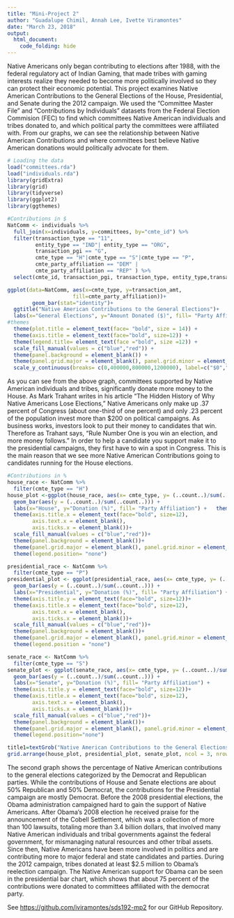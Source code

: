 ```yaml
---
title: "Mini-Project 2"
author: "Guadalupe Chimil, Annah Lee, Ivette Viramontes"
date: "March 23, 2018"
output: 
  html_document:
    code_folding: hide
---
```


  Native Americans only began contributing to elections after 1988, with the federal regulatory act of Indian Gaming, that made tribes with gaming interests realize they needed to become more politically involved so they can protect their economic potential. This project examines Native American Contributions to the General Elections of the House, Presidential, and Senate during the 2012 campaign. We used the “Committee Master File” and “Contributions by Individuals” datasets from the Federal Election Commision (FEC) to find which committees Native American individuals and tribes donated to, and which political party the committees were affiliated with. From our graphs, we can see the relationship between Native American Contributions and where committees best believe Native American donations would politically advocate for them. 

```r
# Loading the data
load("committees.rda")
load("individuals.rda")  
library(gridExtra) 
library(grid)
library(tidyverse)
library(ggplot2)
library(ggthemes)

```

```r
#Contributions in $
NatComm <- individuals %>% 
  full_join(x=individuals, y=committees, by="cmte_id") %>%
  filter(transaction_type == "11", 
         entity_type == "IND"| entity_type == "ORG",
         transaction_pgi == "G",
         cmte_type == "H"|cmte_type == "S"|cmte_type == "P",
         cmte_party_affiliation == "DEM" | 
         cmte_party_affiliation == "REP" ) %>% 
  select(cmte_id, transaction_pgi, transaction_type, entity_type,transaction_amt, cmte_type, cmte_party_affiliation) 

ggplot(data=NatComm, aes(x=cmte_type, y=transaction_amt,
                     fill=cmte_party_affiliation))+
        geom_bar(stat="identity")+
  ggtitle("Native American Contributions to the General Elections")+
  labs(x="General Elections", y="Amount Donated ($)", fill= "Party Affiliation")+
#themes 
  theme(plot.title = element_text(face= "bold", size = 14)) +
  theme(axis.title = element_text(face="bold", size=12)) +
  theme(legend.title= element_text(face ="bold", size =12)) +
  scale_fill_manual(values = c("blue","red")) +
  theme(panel.background = element_blank()) +
  theme(panel.grid.major = element_blank(), panel.grid.minor = element_blank())+
  scale_y_continuous(breaks= c(0,400000,800000,1200000), label=c("$0","$400,000", "$800,000", "$1,200,000"))
```

  As you can see from the above graph, committees supported by Native American individuals and tribes, significantly donate more money to the House. As Mark Trahant writes in his article “The Hidden History of Why Native Americans Lose Elections,” Native Americans only make up .37 percent of Congress (about one-third of one percent) and only .23 percent of the population invest more than $200 on political campaigns. As business works, investors look to put their money to candidates that win. Therefore as Trahant says, “Rule Number One is you win an election, and more money follows.” In order to help a candidate you support make it to the presidential campaigns, they first have to win a spot in Congress. This is the main reason that we see more Native American Contributions going to candidates running for the House elections. 

```r
#Contributions in %
house_race <- NatComm %>%  
  filter(cmte_type == "H")
house_plot <-ggplot(house_race, aes(x= cmte_type, y= (..count..)/sum(..count..), fill= cmte_party_affiliation)) +
  geom_bar(aes(y = (..count..)/sum(..count..))) +
  labs(x="House", y="Donation (%)", fill= "Party Affiliation") +   theme(axis.title.y = element_text(face="bold", size=12))+
  theme(axis.title.x = element_text(face="bold", size=12),
        axis.text.x = element_blank(),
        axis.ticks.x = element_blank())+
  scale_fill_manual(values = c("blue","red"))+
  theme(panel.background = element_blank())+
  theme(panel.grid.major = element_blank(), panel.grid.minor = element_blank())+
  theme(legend.position= "none")

presidential_race <- NatComm %>%
  filter(cmte_type == "P")
presidential_plot <- ggplot(presidential_race, aes(x= cmte_type, y= (..count..)/sum(..count..), fill= cmte_party_affiliation)) +
  geom_bar(aes(y = (..count..)/sum(..count..))) +
  labs(x="Presidential", y="Donation (%)", fill= "Party Affiliation") +
  theme(axis.title.y = element_text(face="bold", size=12))+
  theme(axis.title.x = element_text(face="bold", size=12),
        axis.text.x = element_blank(),
        axis.ticks.x = element_blank())+
  scale_fill_manual(values = c("blue","red"))+
  theme(panel.background = element_blank())+
  theme(panel.grid.major = element_blank(), panel.grid.minor = element_blank())+
  theme(legend.position = "none")

senate_race <- NatComm %>%
  filter(cmte_type == "S")
senate_plot <- ggplot(senate_race, aes(x= cmte_type, y= (..count..)/sum(..count..), fill= cmte_party_affiliation)) +
  geom_bar(aes(y = (..count..)/sum(..count..))) +
  labs(x="Senate", y="Donation (%)", fill= "Party Affiliation") +
  theme(axis.title.y = element_text(face="bold", size=12))+
  theme(axis.title.x = element_text(face="bold", size=12),
        axis.text.x = element_blank(),
        axis.ticks.x = element_blank())+
  scale_fill_manual(values = c("blue","red"))+
  theme(panel.background = element_blank())+
  theme(panel.grid.major = element_blank(), panel.grid.minor = element_blank())+
  theme(legend.position="none")

title1=textGrob("Native American Contributions to the General Elections", gp = gpar (fontface = "bold", fontsize = 15))
grid.arrange(house_plot, presidential_plot, senate_plot, ncol = 3, nrow = 1, top = title1)
```

  The second graph shows the percentage of Native American contributions to the general elections categorized by the Democrat and Republican parties. While the contributions of House and Senate elections are about 50% Republican and 50% Democrat, the contributions for the Presidential campaign are mostly Democrat. Before the 2008 presidential elections, the Obama administration campaigned hard to gain the support of Native Americans. After Obama’s 2008 election he received praise for the announcement of the Cobell Settlement, which was a collection of more than 100 lawsuits, totaling more than 3.4 billion dollars, that involved many Native American individuals and tribal governments against the federal government, for mismanaging natural resources and other tribal assets. Since then, Native Americans have been more involved in politics and are contributing more to major federal and state candidates and parties. During the 2012 campaign, tribes donated at least $2.5 million to Obama’s reelection campaign. The Native American support for Obama can be seen in the presidential bar chart, which shows that about 75 percent of the contributions were  donated to committees affiliated with the democrat party. 

See [https://github.com/iviramontes/sds192-mp2](https://github.com/iviramontes/sds192-mp2) for our GitHub Repository. 
